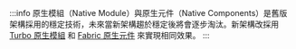 :::info
原生模組（Native Module）與原生元件（Native Components）是舊版架構採用的穩定技術，未來當新架構趨於穩定後將會逐步淘汰。新架構改採用 [Turbo 原生模組](https://github.com/reactwg/react-native-new-architecture/blob/main/docs/turbo-modules.md) 和 [Fabric 原生元件](https://github.com/reactwg/react-native-new-architecture/blob/main/docs/fabric-native-components.md) 來實現相同效果。
:::